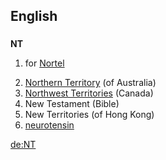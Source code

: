 ==English==
==={{initialism}}===
'''NT'''

# {{stock symbol}} for [[Nortel]]
#[[Northern Territory]] (of Australia)
#[[Northwest Territories]] (Canada)
# New Testament (Bible)
# New Territories (of Hong Kong)
# [[neurotensin]]

[[de:NT]]